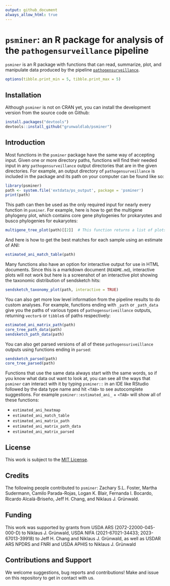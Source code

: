 ```yaml
---
output: github_document
always_allow_html: true
---
```


# `psminer`: an R package for analysis of the `pathogensurveillance` pipeline

`psminer` is an R package with functions that can read, summarize, plot, and manipulate data produced by the pipeline [`pathogensurveillance`](https://github.com/nf-core/pathogensurveillance). 


```r
options(tibble.print_min = 5, tibble.print_max = 5)
```


## Installation

Although `psminer` is not on CRAN yet, you can install the development version from the source code on Github:

```r
install.packages("devtools")
devtools::install_github("grunwaldlab/psminer")
```


## Introduction

Most functions in the `psminer` package have the same way of accepting input.
Given one or more directory paths, functions will find their needed input in any `pathogensurveillance` output directories that are in the given directories.
For example, an output directory of `pathogensurveillance` is included in the package and its path on your computer can be found like so:

```r
library(psminer)
path <- system.file('extdata/ps_output', package = 'psminer')
print(path)
```

This path can then be used as the only required input for nearly every function in `psminer`.
For example, here is how to get the multigene phylogeny plot, which contains core gene phylogenies for prokaryotes and busco phylogenies for eukaryotes:

```r
multigene_tree_plot(path)[[2]]  # This function returns a list of plots, so [[2]] selects the second plot
```

And here is how to get the best matches for each sample using an estimate of ANI:

```r
estimated_ani_match_table(path)
```

Many functions also have an option for interactive output for use in HTML documents.
Since this is a markdown document (`README.md`), interactive plots will not work but here is a screenshot of an interactive plot showing the taxonomic distribution of sendsketch hits:

```r
sendsketch_taxonomy_plot(path, interactive = TRUE)
```

You can also get more low level information from the pipeline results to do custom analyses.
For example, functions ending with `_path` or `_path_data` give you the paths of various types of `pathogensuriveillance` outputs, returning `vector`s or `tibble`s of paths respectively:

```r
estimated_ani_matrix_path(path)
core_tree_path_data(path)
sendsketch_path_data(path)
```

You can also get parsed versions of all of these `pathogensuriveillance` outputs using functions ending in `parsed`:

```r
sendsketch_parsed(path)
core_tree_parsed(path)
```

Functions that use the same data always start with the same words, so if you know what data out want to look at, you can see all the ways that `psminer` can interact with it by typing `psminer::` in an IDE like RStudio followed by the data type name and hit `<TAB>` to see autocomplete suggestions.
For example `psminer::estimated_ani_` + `<TAB>` will show all of these functions:

* `estimated_ani_heatmap`
* `estimated_ani_match_table`
* `estimated_ani_matrix_path`
* `estimated_ani_matrix_path_data`
* `estimated_ani_matrix_parsed`

## License

This work is subject to the [MIT License](https://github.com/grunwaldlab/metacoder/blob/master/LICENSE).

## Credits

The following people contributed to `psminer`: Zachary S.L. Foster, Martha Sudermann, Camilo Parada-Rojas, Logan K. Blair, Fernanda I. Bocardo, Ricardo Alcalá-Briseño, Jeﬀ H. Chang, and Niklaus J. Grünwald.

## Funding

This work was supported by grants from USDA ARS (2072-22000-045-000-D) to Niklaus J. Grünwald, USDA NIFA (2021-67021-34433; 2023-67013-39918) to Jeﬀ H. Chang and Niklaus J. Grünwald, as well as USDAR ARS NPDRS and FNRI and USDA APHIS to Niklaus J. Grünwald 

## Contributions and Support

We welcome suggestions, bug reports and contributions!
Make and issue on this repository to get in contact with us.
